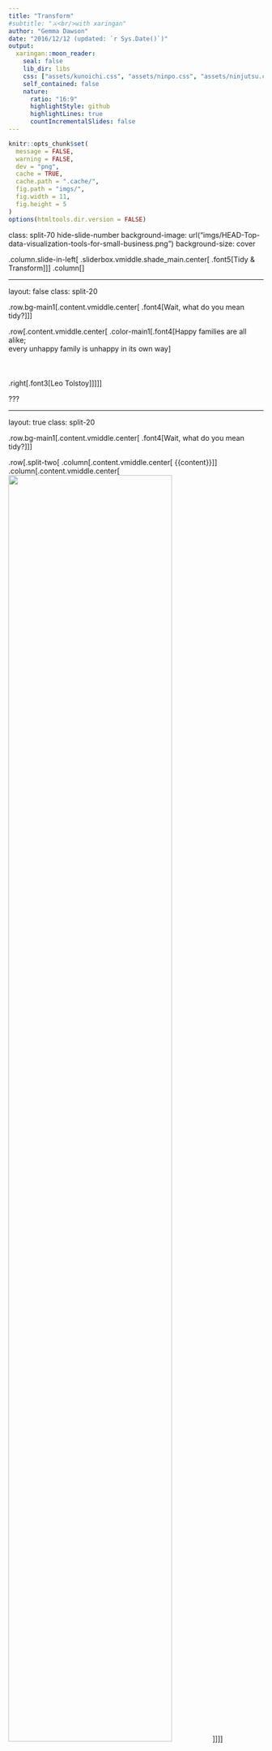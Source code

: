 ```yaml
---
title: "Transform"
#subtitle: "⚔<br/>with xaringan"
author: "Gemma Dawson"
date: "2016/12/12 (updated: `r Sys.Date()`)"
output:
  xaringan::moon_reader:
    seal: false
    lib_dir: libs
    css: ["assets/kunoichi.css", "assets/ninpo.css", "assets/ninjutsu.css"]
    self_contained: false
    nature:
      ratio: "16:9"
      highlightStyle: github
      highlightLines: true
      countIncrementalSlides: false
---
```


```r
knitr::opts_chunk$set(
  message = FALSE,
  warning = FALSE,
  dev = "png",
  cache = TRUE,
  cache.path = ".cache/",
  fig.path = "imgs/",
  fig.width = 11,
  fig.height = 5
)
options(htmltools.dir.version = FALSE)
```

class: split-70 hide-slide-number
background-image: url("imgs/HEAD-Top-data-visualization-tools-for-small-business.png")
background-size: cover

.column.slide-in-left[
.sliderbox.vmiddle.shade_main.center[
.font5[Tidy & Transform]]]
.column[
]

---

layout: false
class: split-20

.row.bg-main1[.content.vmiddle.center[
.font4[Wait, what do you mean tidy?]
]]

.row[.content.vmiddle.center[
.color-main1[.font4[Happy families are all alike; <br> every unhappy family is unhappy in its own way]
<br><br><br><br> .right[.font3[Leo Tolstoy]]]
]]


???

---

layout: true
class: split-20

.row.bg-main1[.content.vmiddle.center[
.font4[Wait, what do you mean tidy?]
]]

.row[.split-two[
.column[.content.vmiddle.center[
{{content}}
]]
.column[.content.vmiddle.center[
<img src="imgs/Tidy1.png" width="80%">
]]
]]

???

---

class: hide-row2-col2

---

class: hide-row2-col2
count:false
<img src="imgs/Untidy1.png" width="100%">

---

class: hide-row2-col2
count:false
<img src="imgs/Untidy1.png" width="100%"> <br>
<img src="imgs/Untidy2.png" width="100%">

---

class: 
count:false
<img src="imgs/Untidy1.png" width="100%"> <br>
<img src="imgs/Untidy2.png" width="100%">

---

class: hide-row2-col1
count: false

---

layout: false
class: split-20
count: false

.row.bg-main1[.content.vmiddle.center[
.font4[Wait, what do you mean tidy?]
]]

.row[.split-two[
.column[.content.vmiddle.left[
# each variable forms a column 
<br>
# .white[each observation forms a row]
<br>
# .white[each type of observational unit forms a table]
<br> 
]]
.column[.content.vmiddle.center[
<img src="imgs/Tidy1.png" width="80%">
]]
]]

???


---

layout: false
class: split-20
count: false

.row.bg-main1[.content.vmiddle.center[
.font4[Wait, what do you mean tidy?]
]]

.row[.split-two[
.column[.content.vmiddle.left[
# each variable forms a column 
<br>
# each observation forms a row 
<br>
# .white[each type of observational unit forms a table]
<br> 
]]
.column[.content.vmiddle.center[
<img src="imgs/Tidy1.png" width="80%">
]]
]]

???

---

layout: false
class: split-20
count: false

.row.bg-main1[.content.vmiddle.center[
.font4[Wait, what do you mean tidy?]
]]

.row[.split-two[
.column[.content.vmiddle.left[
# each variable forms a column 
<br>
# each observation forms a row 
<br>
# each type of observational unit forms a table 
<br> 
]]
.column[.content.vmiddle.center[
<img src="imgs/Tidy1.png" width="80%">
]]
]]

???

---

layout: false
class: split-20

.row.bg-main1[.content.vmiddle.center[
.font4[Billboard Top 100 from 2000]
]]

.row[.content.left[
```r
  library(tidyverse)
  raw_billboard <- read_rds(path = "data/billboard.rds")
```
```r
  head(raw_billboard)
```
]]


???

---

layout: true
class: split-20

.row.bg-main1[.content.vmiddle.center[
.font4[So, how do we tidy our data?]
]]

.row[.split-two[
.column[.content.vmiddle.center[
<img src="imgs/WideLong.png" width="100%">
]]
.column[.content.vmiddle.center[
<img src="imgs/WideLong.gif" width="80%">
]]
]]


???

---

class: hide-row2-col2

---

class: 
count: false

---

layout: false
class: split-20

.row.bg-main1[.content.vmiddle.center[
.font4[Okay, let's try it out!]
]]

.row[.content.left[
```r
  library(tidyverse)
  raw_billboard %>% slice(1)
```
]]

???

---

layout: false
class: split-20
count: false

.row.bg-main1[.content.vmiddle.center[
.font4[Okay, let's try it out!]
]]

.row[.content.left[
```r
  library(tidyverse)
  raw_billboard %>% slice(1)
  raw_billboard %>% slice(1) %>% 
    gather(key = "week", value = "rank", wk1, wk2, wk3, wk4)  #<<
```
]]

???

---

layout: false
class: split-20

.row.bg-main1[.content.vmiddle.center[
.font4[Awesome, let's do it!]
]]

.row[.content.left[
```r
  tidy_billboard <- raw_billboard %>% 
                        gather(key = "week", value = "rank", wk1, wk2, wk3, wk4)
```
]]

???

---

layout: false
class: split-20
count: false

.row.bg-main1[.content.vmiddle.center[
.font4[Awesome, let's do it!]
]]

.row[.content.left[
```r
  tidy_billboard <- raw_billboard %>% 
                        gather(key = "week", value = "rank", wk1, wk2, wk3, wk4)
  head(tidy_billboard)
```
]]

???

---

layout: false
class: split-20

.row.bg-main1[.content.vmiddle.center[
.font4[Transform - Arrange]
]]

.row[.content.left[
```r
  tidy_billboard <- tidy_billboard %>% 
                        arrange(artist, track)  #<<
```
]]

???

---

layout: false
class: split-20
count: false

.row.bg-main1[.content.vmiddle.center[
.font4[Transform - Arrange]
]]

.row[.content.left[
```r
  tidy_billboard <- tidy_billboard %>% 
                        arrange(artist, track)  #<<
  head(tidy_billboard)
```
]]

???

---

layout: false
class: split-20

.row.bg-main1[.content.vmiddle.center[
.font4[Transform - Mutate]
]]

.row[.content.left[
```r
  library(lubridate)
  tidy_billboard_pop <- tidy_billboard %>% 
                            mutate(month.entered = month(tidy_billboard$date.entered, label = T))  #<<
```
]]

???

---

layout: false
class: split-20
count: false

.row.bg-main1[.content.vmiddle.center[
.font4[Transform - Mutate]
]]

.row[.content.left[
```r
  library(lubridate)
  tidy_billboard_pop <- tidy_billboard %>% 
                            mutate(month.entered = month(tidy_billboard$date.entered, label = T))  #<<
  head(tidy_billboard_pop)
```
]]

???

---

layout: false
class: split-20

.row.bg-main1[.content.vmiddle.center[
.font4[Transform - Filter]
]]

.row[.content.left[
```r
  tidy_billboard_pop <- tidy_billboard %>% 
                            filter(genre == "Pop" & month(date.entered) < 7)  #<<
```
]]

???

---

layout: false
class: split-20
count: false

.row.bg-main1[.content.vmiddle.center[
.font4[Transform - Filter]
]]

.row[.content.left[
```r
  tidy_billboard_pop <- tidy_billboard %>% 
                            filter(genre == "Pop" & month(date.entered) < 7)  #<<
  head(tidy_billboard_pop)
```
]]

???

---

layout: false
class: split-20

.row.bg-main1[.content.vmiddle.center[
.font4[Transform - Select]
]]

.row[.content.left[
```r
  tidy_billboard_pop <- tidy_billboard_pop %>% 
                            select(-genre)  #<<
```
]]

???

---

layout: false
class: split-20
count: false

.row.bg-main1[.content.vmiddle.center[
.font4[Transform - Select]
]]

.row[.content.left[
```r
  tidy_billboard_pop <- tidy_billboard_pop %>% 
                            select(-genre)  #<<
  head(tidy_billboard_pop)
```
]]

???


---

layout: false
class: split-20

.row.bg-main1[.content.vmiddle.center[
.font4[Transform - Summarise]
]]

.row[.content.left[
```r
  tidy_billboard_pop %>% 
    summarise(mean.rank = mean(rank, na.rm = T))  #<<
```
]]

???

---

layout: false
class: split-20

.row.bg-main1[.content.vmiddle.center[
.font4[Transform - Group By & Summarise]
]]

.row[.content.left[
```r
  tidy_billboard_pop %>% 
      group_by(artist) %>%  #<<
      summarise(mean.rank = mean(rank, na.rm = T)) #<<
```
]]

???

---

layout: false
class: split-20

.row.bg-main1[.content.vmiddle.center[
.font4[Transform]
]]

.row[.content.left[
```r
  tidy_billboard
```
]]

???

---

layout: false
class: split-20
count: false

.row.bg-main1[.content.vmiddle.center[
.font4[Transform]
]]

.row[.content.left[
```r
  tidy_billboard %>% 
      filter(genre == "Pop" & month(date.entered) < 7)
```
]]

???

---

layout: false
class: split-20
count: false

.row.bg-main1[.content.vmiddle.center[
.font4[Transform]
]]

.row[.content.left[
```r
  tidy_billboard %>% 
      filter(genre == "Pop" & month(date.entered) < 7) %>% 
      select(-genre)
```
]]

???

---

layout: false
class: split-20
count: false

.row.bg-main1[.content.vmiddle.center[
.font4[Transform]
]]

.row[.content.left[
```r
  tidy_billboard %>% 
      filter(genre == "Pop" & month(date.entered) < 7) %>% 
      select(-genre) %>% 
      group_by(artist)
```
]]

???

---

layout: false
class: split-20
count: false

.row.bg-main1[.content.vmiddle.center[
.font4[Transform]
]]

.row[.content.left[
```r
  tidy_billboard %>% 
      filter(genre == "Pop" & month(date.entered) < 7) %>% 
      select(-genre) %>% 
      group_by(artist) %>% 
      summarise(mean.rank = mean(rank, na.rm = T))
```
]]

???

---

layout: false
class: split-20
count: false

.row.bg-main1[.content.vmiddle.center[
.font4[Transform]
]]

.row[.content.left[
```r
  tidy_billboard %>% 
      filter(genre == "Pop" & month(date.entered) < 7) %>% 
      select(-genre) %>% 
      group_by(artist) %>% 
      summarise(mean.rank = mean(rank, na.rm = T))
```
]]

???

